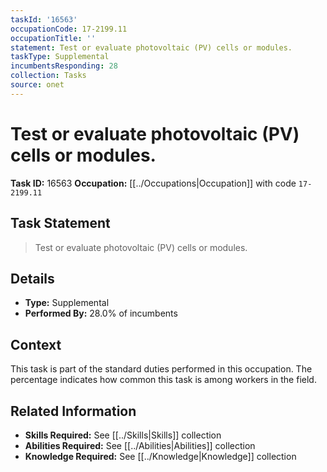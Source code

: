 ```yaml
---
taskId: '16563'
occupationCode: 17-2199.11
occupationTitle: ''
statement: Test or evaluate photovoltaic (PV) cells or modules.
taskType: Supplemental
incumbentsResponding: 28
collection: Tasks
source: onet
---
```

# Test or evaluate photovoltaic (PV) cells or modules.

**Task ID:** 16563
**Occupation:** [[../Occupations|Occupation]] with code `17-2199.11`

## Task Statement

> Test or evaluate photovoltaic (PV) cells or modules.

## Details

- **Type:** Supplemental
- **Performed By:** 28.0% of incumbents

## Context

This task is part of the standard duties performed in this occupation. The percentage indicates how common this task is among workers in the field.

## Related Information

- **Skills Required:** See [[../Skills|Skills]] collection
- **Abilities Required:** See [[../Abilities|Abilities]] collection
- **Knowledge Required:** See [[../Knowledge|Knowledge]] collection
